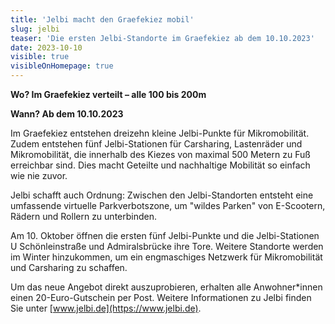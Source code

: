 ```yaml
---
title: 'Jelbi macht den Graefekiez mobil'
slug: jelbi
teaser: 'Die ersten Jelbi-Standorte im Graefekiez ab dem 10.10.2023'
date: 2023-10-10
visible: true
visibleOnHomepage: true
---
```


**Wo? Im Graefekiez verteilt – alle 100 bis 200m**

**Wann? Ab dem 10.10.2023**

Im Graefekiez entstehen dreizehn kleine Jelbi-Punkte für Mikromobilität. Zudem entstehen fünf Jelbi-Stationen für Carsharing, Lastenräder und Mikromobilität, die innerhalb des Kiezes von maximal 500 Metern zu Fuß erreichbar sind. Dies macht Geteilte und nachhaltige Mobilität so einfach wie nie zuvor.

Jelbi schafft auch Ordnung: Zwischen den Jelbi-Standorten entsteht eine umfassende virtuelle Parkverbotszone, um "wildes Parken" von E-Scootern, Rädern und Rollern zu unterbinden.

Am 10. Oktober öffnen die ersten fünf Jelbi-Punkte und die Jelbi-Stationen U Schönleinstraße und Admiralsbrücke ihre Tore. Weitere Standorte werden im Winter hinzukommen, um ein engmaschiges Netzwerk für Mikromobilität und Carsharing zu schaffen.

Um das neue Angebot direkt auszuprobieren, erhalten alle Anwohner\*innen einen 20-Euro-Gutschein per Post. Weitere Informationen zu Jelbi finden Sie unter [www.jelbi.de](https://www.jelbi.de).

